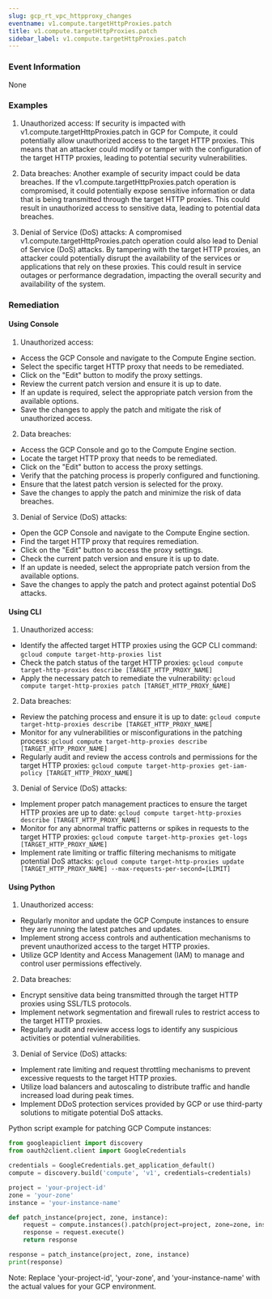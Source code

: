 ```yaml
--- 
slug: gcp_rt_vpc_httpproxy_changes
eventname: v1.compute.targetHttpProxies.patch
title: v1.compute.targetHttpProxies.patch
sidebar_label: v1.compute.targetHttpProxies.patch
---
```

                       
### Event Information

None


### Examples

1. Unauthorized access: If security is impacted with v1.compute.targetHttpProxies.patch in GCP for Compute, it could potentially allow unauthorized access to the target HTTP proxies. This means that an attacker could modify or tamper with the configuration of the target HTTP proxies, leading to potential security vulnerabilities.

2. Data breaches: Another example of security impact could be data breaches. If the v1.compute.targetHttpProxies.patch operation is compromised, it could potentially expose sensitive information or data that is being transmitted through the target HTTP proxies. This could result in unauthorized access to sensitive data, leading to potential data breaches.

3. Denial of Service (DoS) attacks: A compromised v1.compute.targetHttpProxies.patch operation could also lead to Denial of Service (DoS) attacks. By tampering with the target HTTP proxies, an attacker could potentially disrupt the availability of the services or applications that rely on these proxies. This could result in service outages or performance degradation, impacting the overall security and availability of the system.

### Remediation

#### Using Console

1. Unauthorized access:
- Access the GCP Console and navigate to the Compute Engine section.
- Select the specific target HTTP proxy that needs to be remediated.
- Click on the "Edit" button to modify the proxy settings.
- Review the current patch version and ensure it is up to date.
- If an update is required, select the appropriate patch version from the available options.
- Save the changes to apply the patch and mitigate the risk of unauthorized access.

2. Data breaches:
- Access the GCP Console and go to the Compute Engine section.
- Locate the target HTTP proxy that needs to be remediated.
- Click on the "Edit" button to access the proxy settings.
- Verify that the patching process is properly configured and functioning.
- Ensure that the latest patch version is selected for the proxy.
- Save the changes to apply the patch and minimize the risk of data breaches.

3. Denial of Service (DoS) attacks:
- Open the GCP Console and navigate to the Compute Engine section.
- Find the target HTTP proxy that requires remediation.
- Click on the "Edit" button to access the proxy settings.
- Check the current patch version and ensure it is up to date.
- If an update is needed, select the appropriate patch version from the available options.
- Save the changes to apply the patch and protect against potential DoS attacks.

#### Using CLI

1. Unauthorized access:
- Identify the affected target HTTP proxies using the GCP CLI command: `gcloud compute target-http-proxies list`
- Check the patch status of the target HTTP proxies: `gcloud compute target-http-proxies describe [TARGET_HTTP_PROXY_NAME]`
- Apply the necessary patch to remediate the vulnerability: `gcloud compute target-http-proxies patch [TARGET_HTTP_PROXY_NAME]`

2. Data breaches:
- Review the patching process and ensure it is up to date: `gcloud compute target-http-proxies describe [TARGET_HTTP_PROXY_NAME]`
- Monitor for any vulnerabilities or misconfigurations in the patching process: `gcloud compute target-http-proxies describe [TARGET_HTTP_PROXY_NAME]`
- Regularly audit and review the access controls and permissions for the target HTTP proxies: `gcloud compute target-http-proxies get-iam-policy [TARGET_HTTP_PROXY_NAME]`

3. Denial of Service (DoS) attacks:
- Implement proper patch management practices to ensure the target HTTP proxies are up to date: `gcloud compute target-http-proxies describe [TARGET_HTTP_PROXY_NAME]`
- Monitor for any abnormal traffic patterns or spikes in requests to the target HTTP proxies: `gcloud compute target-http-proxies get-logs [TARGET_HTTP_PROXY_NAME]`
- Implement rate limiting or traffic filtering mechanisms to mitigate potential DoS attacks: `gcloud compute target-http-proxies update [TARGET_HTTP_PROXY_NAME] --max-requests-per-second=[LIMIT]`

#### Using Python

1. Unauthorized access:
- Regularly monitor and update the GCP Compute instances to ensure they are running the latest patches and updates.
- Implement strong access controls and authentication mechanisms to prevent unauthorized access to the target HTTP proxies.
- Utilize GCP Identity and Access Management (IAM) to manage and control user permissions effectively.

2. Data breaches:
- Encrypt sensitive data being transmitted through the target HTTP proxies using SSL/TLS protocols.
- Implement network segmentation and firewall rules to restrict access to the target HTTP proxies.
- Regularly audit and review access logs to identify any suspicious activities or potential vulnerabilities.

3. Denial of Service (DoS) attacks:
- Implement rate limiting and request throttling mechanisms to prevent excessive requests to the target HTTP proxies.
- Utilize load balancers and autoscaling to distribute traffic and handle increased load during peak times.
- Implement DDoS protection services provided by GCP or use third-party solutions to mitigate potential DoS attacks.

Python script example for patching GCP Compute instances:
```python
from googleapiclient import discovery
from oauth2client.client import GoogleCredentials

credentials = GoogleCredentials.get_application_default()
compute = discovery.build('compute', 'v1', credentials=credentials)

project = 'your-project-id'
zone = 'your-zone'
instance = 'your-instance-name'

def patch_instance(project, zone, instance):
    request = compute.instances().patch(project=project, zone=zone, instance=instance)
    response = request.execute()
    return response

response = patch_instance(project, zone, instance)
print(response)
```
Note: Replace 'your-project-id', 'your-zone', and 'your-instance-name' with the actual values for your GCP environment.


 